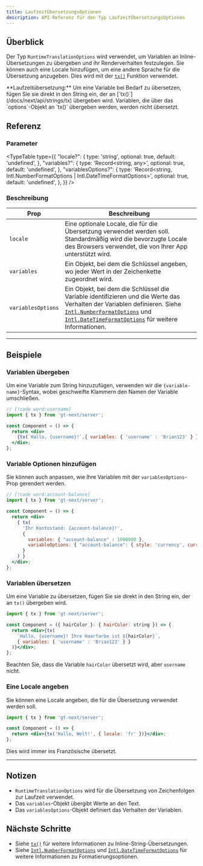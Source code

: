 ```yaml
---
title: LaufzeitÜbersetzungsOptionen
description: API-Referenz für den Typ LaufzeitÜbersetzungsOptionen
---
```


## Überblick

Der Typ `RuntimeTranslationOptions` wird verwendet, um Variablen an Inline-Übersetzungen zu übergeben und ihr Renderverhalten festzulegen.
Sie können auch eine Locale hinzufügen, um eine andere Sprache für die Übersetzung anzugeben.
Dies wird mit der [`tx()`](/docs/next/api/strings/tx) Funktion verwendet.

<Callout>
  **Laufzeitübersetzung:**
  Um eine Variable bei Bedarf zu übersetzen, fügen Sie sie direkt in den String ein, der an [`tx()`](/docs/next/api/strings/tx) übergeben wird.
  Variablen, die über das `options`-Objekt an `tx()` übergeben werden, werden nicht übersetzt.
</Callout>

## Referenz

### Parameter

<TypeTable
  type={{
    "locale?": {
        type: 'string',
        optional: true,
        default: 'undefined',
    },
    "variables?": {
        type: 'Record<string, any>',
        optional: true,
        default: 'undefined',
    },
    "variablesOptions?": {
        type: 'Record<string, Intl.NumberFormatOptions | Intl.DateTimeFormatOptions>',
        optional: true,
        default: 'undefined',
    },
  }}
/>

### Beschreibung

| Prop | Beschreibung |
| ---- | ----------- |
| `locale` | Eine optionale Locale, die für die Übersetzung verwendet werden soll. Standardmäßig wird die bevorzugte Locale des Browsers verwendet, die von Ihrer App unterstützt wird. |
| `variables` | Ein Objekt, bei dem die Schlüssel angeben, wo jeder Wert in der Zeichenkette zugeordnet wird. |
| `variablesOptions` | Ein Objekt, bei dem die Schlüssel die Variable identifizieren und die Werte das Verhalten der Variablen definieren. Siehe [`Intl.NumberFormatOptions`](https://developer.mozilla.org/en-US/docs/Web/JavaScript/Reference/Global_Objects/Intl/NumberFormat) und [`Intl.DateTimeFormatOptions`](https://developer.mozilla.org/en-US/docs/Web/JavaScript/Reference/Global_Objects/Intl/DateTimeFormat) für weitere Informationen. |

---

## Beispiele


### Variablen übergeben
Um eine Variable zum String hinzuzufügen, verwenden wir die `{variable-name}`-Syntax, wobei geschweifte Klammern den Namen der Variable umschließen.

```jsx title="Component.tsx"
// [!code word:username]
import { tx } from 'gt-next/server';

const Component = () => {
  return <div>
    {tx(`Hallo, {username}!`,{ variables: { 'username' : 'Brian123' } })}
  </div>;
};
```


### Variable Optionen hinzufügen

Sie können auch anpassen, wie Ihre Variablen mit der `variablesOptions`-Prop gerendert werden.
```jsx title="Component.tsx"
// [!code word:account-balance]
import { tx } from 'gt-next/server';

const Component = () => {
  return <div>
    { tx(
      'Ihr Kontostand: {account-balance}!',
      {
        variables: { "account-balance" : 1000000 },
        variableOptions: { "account-balance": { style: 'currency', currency: 'USD' } }
      }
    ) }
  </div>;
};
```


### Variablen übersetzen
Um eine Variable zu übersetzen, fügen Sie sie direkt in den String ein, der an `tx()` übergeben wird.

```jsx title="Component.tsx"
import { tx } from 'gt-next/server';

const Component = ({ hairColor }: { hairColor: string }) => {
  return <div>{tx(
    `Hallo, {username}! Ihre Haarfarbe ist ${hairColor}`,
    { variables: { 'username' : 'Brian123' } }
  )}</div>;
};
```

Beachten Sie, dass die Variable `hairColor` übersetzt wird, aber `username` nicht.


### Eine Locale angeben
Sie können eine Locale angeben, die für die Übersetzung verwendet werden soll.
```jsx title="Component.tsx"
import { tx } from 'gt-next/server';

const Component = () => {
  return <div>{tx('Hallo, Welt!', { locale: 'fr' })}</div>;
};
```
Dies wird immer ins Französische übersetzt.

---

## Notizen
 * `RuntimeTranslationOptions` wird für die Übersetzung von Zeichenfolgen zur Laufzeit verwendet.
 * Das `variables`-Objekt übergibt Werte an den Text.
 * Das `variablesOptions`-Objekt definiert das Verhalten der Variablen.


## Nächste Schritte
 * Siehe [`tx()`](/docs/next/api/strings/tx) für weitere Informationen zu Inline-String-Übersetzungen.
 * Siehe [`Intl.NumberFormatOptions`](https://developer.mozilla.org/en-US/docs/Web/JavaScript/Reference/Global_Objects/Intl/NumberFormat) und [`Intl.DateTimeFormatOptions`](https://developer.mozilla.org/en-US/docs/Web/JavaScript/Reference/Global_Objects/Intl/DateTimeFormat) für weitere Informationen zu Formatierungsoptionen.
